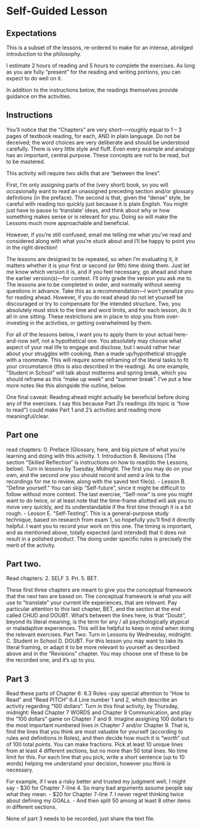 
# Self-Guided Lesson 

## Expectations  

This is a subset of the lessons, re-ordered to make for an intense, abridged introduction to the philosophy.

I estimate 2 hours of reading and 5 hours to complete the exercises. As long as you are fully “present” for the reading and writing portions, you can expect to do well on it. 

In addition to the instructions below, the readings themselves provide guidance on the activities. 

## Instructions

You’ll notice that the “Chapters” are very short-—roughly equal to 1 – 3 pages of textbook reading, for each, AND in plain language. Do not be deceived; the word choices are very deliberate and should be understood carefully. There is very little style and fluff. Even every example and analogy has an important, central purpose. These concepts are not to be read, but to be mastered.

This activity will require two skills that are “between the lines”. 

First, I’m only assigning parts of the (very short) book, so you will occasionally want to read an unassigned preceding section and/or glossary definitions (in the preface). The second is that, given the “dense” style, be careful with reading too quickly just because it is plain English. You might just have to pause to ‘translate’ ideas, and think about why or how something makes sense or is relevant for you. Doing so will make the Lessons much more approachable and beneficial. 

However, if you’re still confused, email me telling me what you’ve read and considered along with what you’re stuck about and I’ll be happy to point you in the right direction!

The lessons are designed to be repeated, so when I’m evaluating it, it matters whether it is your first or second (or 9th) time doing them. Just let me know which version it is, and if you feel necessary, go ahead and share the earlier version(s)—for context. I’ll only grade the version you ask me to.
The lessons are to be completed in order, and normally without seeing questions in advance. Take this as a recommendation—I won’t penalize you for reading ahead. However, if you do read ahead do not let yourself be discouraged or try to compensate for the intended structure. Two, you absolutely must stick to the time and word limits, and for each lesson, do it all in one sitting. These restrictions are in place to stop you from over-investing in the activities, or getting overwhelmed by them.

For all of the lessons below, I want you to apply them to your actual here-and-now self, not a hypothetical one. You absolutely may choose what aspect of your real life to engage and disclose, but I would rather hear about your struggles with cooking, than a made up/hypothetical struggle with a roommate. This will require some reframing of the literal tasks to fit your circumstance (this is also described in the reading). As one example, “Student in School” will talk about midterms and spring break, which you should reframe as this “make up week” and “summer break”. I’ve put a few more notes like this alongside the outline, below. 

One final caveat: Reading ahead might actually be beneficial before doing any of the exercises. I say this because Part 3’s readings (its topic is “how to read”) could make Part 1 and 2’s activities and reading more meaningful/clear. 

## Part one
read chapters:
0.	Preface (Glossary, here, and big picture of what you’re learning and doing with this activity.
1.	Introduction
8.    Revisions (The section “Skilled Reflection” is instructions on how to read/do the Lessons, below).
Turn in lessons by Tuesday, Midnight. The first you may do on your own, and the second one you should record and send a link to the recordings for me to review, along with the saved text file(s). 
-	Lesson B. “Define yourself.” You can skip “Self-future”, since it might be difficult to follow without more context. The last exercise, “Self-now” is one you might want to do twice, or at least note that the time-frame allotted will ask you to move very quickly, and its understandable if the first time through it is a bit rough. 
-	Lesson E. “Self-Testing”. This is a general-purpose study technique, based on research from exam 1, so hopefully you’ll find it directly helpful. I want you to record your work on this one. The timing is important, and as mentioned above, totally expected (and intended) that it does not result in a polished product. The doing under specific rules is precisely the merit of the activity.

## Part two. 
Read chapters: 
2. SELF
3. Pri. 
5. BET. 

These first three chapters are meant to give you the conceptual framework that the next two are based on. The conceptual framework is what you will use to “translate” your current life experiences, that are relevant. Pay particular attention to this last chapter, BET, and the section at the end called CHUD and DOUBT. What’s between the lines here, is that “Doubt”, beyond its literal meaning, is the term for any / all psychologically atypical or maladaptive experiences. This will be helpful to keep in mind when doing the relevant exercises.
Part Two: Turn in Lessons by Wednesday, midnight:
C. Student in School
D. DOUBT. For this lesson you may want to take its literal framing, or adapt it to be more relevant to yourself as described above and in the “Revisions” chapter. 
You may choose one of these to be the recorded one, and it’s up to you.

## Part 3
Read these parts of Chapter 6:
6.3 Roles –pay special attention to “How to Read” and “Read PITCH”
6.4 Line number 1 and 2, which describe an activity regarding “100 dollars”. 
Turn in this final activity, by Thursday, midnight:
Read Chapter 7 WORDS and Chapter 9 Communication, and play the “100 dollars” game on Chapter 7 and 9. Imagine assigning 100 dollars to the most important numbered lines in Chapter 7 and/or Chapter 9. 
That is, find the lines that you think are most valuable for yourself (according to rules and definitions in Roles), and then decide how much it is “worth” out of 100 total points. You can make fractions. Pick at least 10 unique lines from at least 4 different sections, but no more than 50 total lines. No time limit for this. For each line that you pick, write a short sentence (up to 10 words) helping me understand your decision, however you think is necessary.

For example, if I was a risky better and trusted my judgment well, I might say 
-	$30 for Chapter 7-line 4. So many bad arguments assume people say what they mean.
-	$20 for Chapter 7-line 7. I never regret thinking twice about defining my GOALs.
-	And then split 50 among at least 8 other items in different sections.

None of part 3 needs to be recorded, just share the text file.
